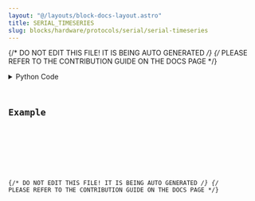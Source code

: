 ```yaml
---
layout: "@/layouts/block-docs-layout.astro"
title: SERIAL_TIMESERIES
slug: blocks/hardware/protocols/serial/serial-timeseries
---
```


{/* DO NOT EDIT THIS FILE! IT IS BEING AUTO GENERATED */}
{/* PLEASE REFER TO THE CONTRIBUTION GUIDE ON THE DOCS PAGE */}


<PythonDocsDisplay docstring={docstring} />
<details>
<summary>Python Code</summary>



<Code code={pythonCode} lang="py" wrap theme="dracula" />

[Find this Flojoy Block on GitHub](https://github.com/flojoy-ai/blocks/blob/main/blocks/HARDWARE/PROTOCOLS/SERIAL/SERIAL_TIMESERIES/SERIAL_TIMESERIES.py)

</details>

## Example


<GetHelpWidget />


<AppDisplay app={app} blockName="SERIAL_TIMESERIES" client:visible />


<Example />

{/* DO NOT EDIT THIS FILE! IT IS BEING AUTO GENERATED */}
{/* PLEASE REFER TO THE CONTRIBUTION GUIDE ON THE DOCS PAGE */}

